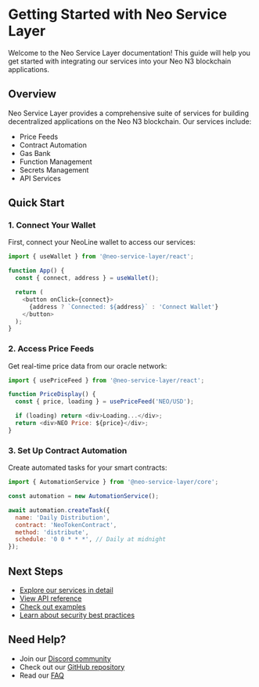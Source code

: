 # Getting Started with Neo Service Layer

Welcome to the Neo Service Layer documentation! This guide will help you get started with integrating our services into your Neo N3 blockchain applications.

## Overview

Neo Service Layer provides a comprehensive suite of services for building decentralized applications on the Neo N3 blockchain. Our services include:

- Price Feeds
- Contract Automation
- Gas Bank
- Function Management
- Secrets Management
- API Services

## Quick Start

### 1. Connect Your Wallet

First, connect your NeoLine wallet to access our services:

```javascript
import { useWallet } from '@neo-service-layer/react';

function App() {
  const { connect, address } = useWallet();

  return (
    <button onClick={connect}>
      {address ? `Connected: ${address}` : 'Connect Wallet'}
    </button>
  );
}
```

### 2. Access Price Feeds

Get real-time price data from our oracle network:

```javascript
import { usePriceFeed } from '@neo-service-layer/react';

function PriceDisplay() {
  const { price, loading } = usePriceFeed('NEO/USD');

  if (loading) return <div>Loading...</div>;
  return <div>NEO Price: ${price}</div>;
}
```

### 3. Set Up Contract Automation

Create automated tasks for your smart contracts:

```javascript
import { AutomationService } from '@neo-service-layer/core';

const automation = new AutomationService();

await automation.createTask({
  name: 'Daily Distribution',
  contract: 'NeoTokenContract',
  method: 'distribute',
  schedule: '0 0 * * *', // Daily at midnight
});
```

## Next Steps

- [Explore our services in detail](/docs/services)
- [View API reference](/docs/api)
- [Check out examples](/docs/examples)
- [Learn about security best practices](/docs/security)

## Need Help?

- Join our [Discord community](https://discord.gg/neo)
- Check out our [GitHub repository](https://github.com/neo-project/neo-service-layer)
- Read our [FAQ](/docs/faq)